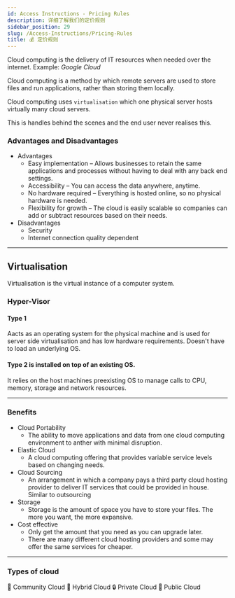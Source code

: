 ```yaml
---
id: Access Instructions - Pricing Rules
description: 详细了解我们的定价规则
sidebar_position: 29
slug: /Access-Instructions/Pricing-Rules
title: 💰 定价规则
---
```



Cloud computing is the delivery of IT resources when needed over the internet. Example: *Google Cloud*

Cloud computing is a method by which remote servers are used to store files and run applications, rather than storing them locally. 


Cloud computing uses `virtualisation` which one physical server hosts virtually many cloud servers.


This is handles behind the scenes and the end user never realises this.

### Advantages and Disadvantages
- Advantages
    - Easy implementation – Allows businesses to retain the same applications and processes without having to deal with any back end settings.
    - Accessibility – You can access the data anywhere, anytime.
    - No hardware required – Everything is hosted online, so no physical hardware is needed.
    - Flexibility for growth – The cloud is easily scalable so companies can add or subtract resources based on their needs.
- Disadvantages
    - Security
    - Internet connection quality dependent

---
## Virtualisation
Virtualisation is the virtual instance of a computer system.

### Hyper-Visor

#### Type 1 
Aacts as an operating system for the physical machine and is used for server side virtualisation and has low hardware requirements. Doesn't have to load an underlying OS.

#### Type 2 is installed on top of an existing OS.
It relies on the host machines preexisting OS to manage calls to CPU, memory, storage and network resources.

---

### Benefits

- Cloud Portability
    - The ability to move applications and data from one cloud computing environment to anther with minimal disruption.
- Elastic Cloud
    - A cloud computing offering that provides variable service levels based on changing needs.
- Cloud Sourcing
    - An arrangement in which a company pays a third party cloud hosting provider to deliver IT services that could be provided in house. Similar to outsourcing
- Storage
    - Storage is the amount of space you have to store your files. The more you want, the more expansive.
- Cost effective
    - Only get the amount that you need as you can upgrade later.
    - There are many different cloud hosting providers and some may offer the same services for cheaper.

---

### Types of cloud
<ReferenceLink href="cloud-computing/community">🧑 Community Cloud</ReferenceLink>
<ReferenceLink href="cloud-computing/hybrid">🔌 Hybrid Cloud</ReferenceLink>
<ReferenceLink href="cloud-computing/private">🔒 Private Cloud</ReferenceLink>
<ReferenceLink href="cloud-computing/public">📢 Public Cloud</ReferenceLink>